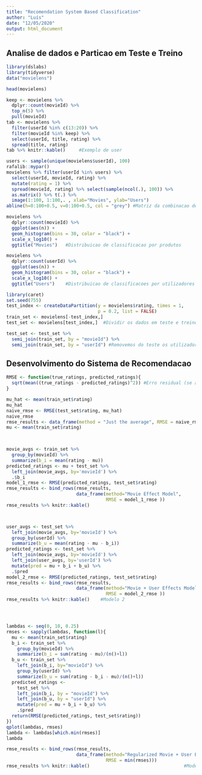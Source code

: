 ```yaml
---
title: "Recomendation System Based Classification"
author: "Luís"
date: "12/05/2020"
output: html_document
---
```

## Analise de dados e Particao em Teste e Treino
```r
library(dslabs)
library(tidyverse)
data("movielens")

head(movielens)  

keep <- movielens %>%
  dplyr::count(movieId) %>%
  top_n(5) %>%
  pull(movieId)
tab <- movielens %>%
  filter(userId %in% c(13:20)) %>% 
  filter(movieId %in% keep) %>% 
  select(userId, title, rating) %>% 
  spread(title, rating)
tab %>% knitr::kable()     #Exemplo de user 

users <- sample(unique(movielens$userId), 100)
rafalib::mypar()
movielens %>% filter(userId %in% users) %>% 
  select(userId, movieId, rating) %>%
  mutate(rating = 1) %>%
  spread(movieId, rating) %>% select(sample(ncol(.), 100)) %>% 
  as.matrix() %>% t(.) %>%
  image(1:100, 1:100,. , xlab="Movies", ylab="Users")
abline(h=0:100+0.5, v=0:100+0.5, col = "grey") #Matriz da combinacao de user com produtos

movielens %>% 
  dplyr::count(movieId) %>% 
  ggplot(aes(n)) + 
  geom_histogram(bins = 30, color = "black") + 
  scale_x_log10() + 
  ggtitle("Movies")   #Distribuicao de classificacao por produtos

movielens %>%
  dplyr::count(userId) %>% 
  ggplot(aes(n)) + 
  geom_histogram(bins = 30, color = "black") + 
  scale_x_log10() +
  ggtitle("Users")    #Distribuicao de classificacoes por utilizadores

library(caret)
set.seed(755)
test_index <- createDataPartition(y = movielens$rating, times = 1,
                                  p = 0.2, list = FALSE)
train_set <- movielens[-test_index,]
test_set <- movielens[test_index,]  #Dividir os dados em teste e treino

test_set <- test_set %>% 
  semi_join(train_set, by = "movieId") %>%
  semi_join(train_set, by = "userId") #Removemos do teste os utilizadores e filmes que nao aparecem no conjunto de treino


```
## Desenvolvimento do Sistema de Recomendacao

```r
RMSE <- function(true_ratings, predicted_ratings){
  sqrt(mean((true_ratings - predicted_ratings)^2)) #Erro residual (se a classificacao for de 1 a 5, então RMSE>1 torna a predicao má)
}

mu_hat <- mean(train_set$rating)
mu_hat
naive_rmse <- RMSE(test_set$rating, mu_hat)
naive_rmse
rmse_results <- data_frame(method = "Just the average", RMSE = naive_rmse)
mu <- mean(train_set$rating)


 
movie_avgs <- train_set %>% 
  group_by(movieId) %>% 
  summarize(b_i = mean(rating - mu))
predicted_ratings <- mu + test_set %>% 
  left_join(movie_avgs, by='movieId') %>%
  .$b_i
model_1_rmse <- RMSE(predicted_ratings, test_set$rating)
rmse_results <- bind_rows(rmse_results,
                          data_frame(method="Movie Effect Model",
                                     RMSE = model_1_rmse ))
rmse_results %>% knitr::kable()                                             #Modelo 1



user_avgs <- test_set %>% 
  left_join(movie_avgs, by='movieId') %>%
  group_by(userId) %>%
  summarize(b_u = mean(rating - mu - b_i))
predicted_ratings <- test_set %>% 
  left_join(movie_avgs, by='movieId') %>%
  left_join(user_avgs, by='userId') %>%
  mutate(pred = mu + b_i + b_u) %>%
  .$pred
model_2_rmse <- RMSE(predicted_ratings, test_set$rating)
rmse_results <- bind_rows(rmse_results,
                          data_frame(method="Movie + User Effects Model",  
                                     RMSE = model_2_rmse ))
rmse_results %>% knitr::kable()    #Modelo 2




lambdas <- seq(0, 10, 0.25)
rmses <- sapply(lambdas, function(l){
  mu <- mean(train_set$rating)
  b_i <- train_set %>%
    group_by(movieId) %>%
    summarize(b_i = sum(rating - mu)/(n()+l))
  b_u <- train_set %>% 
    left_join(b_i, by="movieId") %>%
    group_by(userId) %>%
    summarize(b_u = sum(rating - b_i - mu)/(n()+l))
  predicted_ratings <- 
    test_set %>% 
    left_join(b_i, by = "movieId") %>%
    left_join(b_u, by = "userId") %>%
    mutate(pred = mu + b_i + b_u) %>%
    .$pred
  return(RMSE(predicted_ratings, test_set$rating))
})
qplot(lambdas, rmses)  
lambda <- lambdas[which.min(rmses)]
lambda

rmse_results <- bind_rows(rmse_results,
                          data_frame(method="Regularized Movie + User Effect Model",  
                                     RMSE = min(rmses)))
rmse_results %>% knitr::kable()                                   #Modelo 3
```